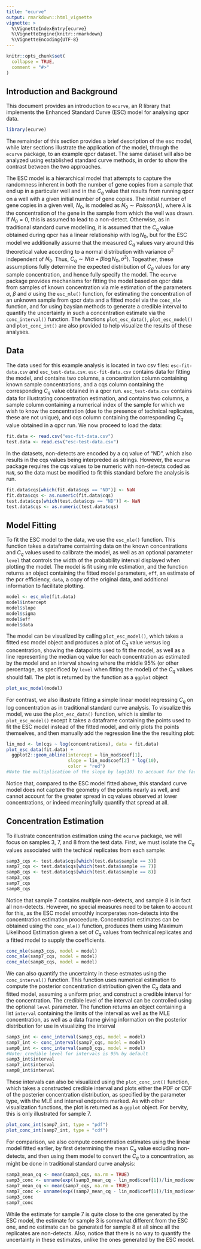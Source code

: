 ```yaml
---
title: "ecurve"
output: rmarkdown::html_vignette
vignette: >
  %\VignetteIndexEntry{ecurve}
  %\VignetteEngine{knitr::rmarkdown}
  %\VignetteEncoding{UTF-8}
---
```


```r
knitr::opts_chunk$set(
  collapse = TRUE,
  comment = "#>"
)
```

## Introduction and Background

This document provides an introduction to `ecurve`, an R library that implements the Enhanced Standard Curve (ESC) model for analysing qpcr data.
```r
library(ecurve)
```
The remainder of this section provides a brief description of the esc model, while later sections illustrate the application of the model, through the `ecurve` package, to an example qpcr dataset. The same dataset will also be analyzed using established standard curve methods, in order to show the contrast between the two approaches.

The ESC model is a hierarchical model that attempts to capture the randomness inherent in both the number of gene copies from a sample that end up in a particular well and in the $C_q$ value that results from running qpcr on a well with a given initial number of gene copies. The initial number of gene copies in a given well, $N_0$, is modeled as $N_0 \sim Poisson(\lambda)$, where $\lambda$ is the concentration of the gene in the sample from which the well was drawn. If $N_0 = 0$, this is assumed to lead to a non-detect. Otherwise, as in traditional standard curve modelling, it is assumed that the $C_q$ value obtained during qpcr has a linear relationship with $\log N_0$, but for the ESC model we additionally assume that the measured $C_q$ values vary around this theoretical value according to a normal distribution with variance $\sigma^2$ independent of $N_0$. Thus, $C_q \sim N(\alpha + \beta \log N_0, \sigma^2)$. Togeather, these assumptions fully determine the expected distribution of $C_q$ values for any sample concentration, and hence fully specify the model. The `ecurve` package provides mechanisms for fitting the model based on qpcr data from samples of known concentration via mle estimation of the parameters $\alpha$, $\beta$ and $\sigma$ using the `esc_mle()` function, for estimating the concentration of an unknown sample from qpcr data and a fitted model via the `conc_mle` function, and for using baysian methods to generate a credible interval to quantify the uncertainty in such a concentration estimate via the `conc_interval()` function. The functions `plot_esc_data()`, `plot_esc_model()` and `plot_conc_int()` are also provided to help visualize the results of these analyses.

## Data

The data used for this example analysis is located in two csv files: `esc-fit-data.csv` and `esc_test-data.csv`. `esc-fit-data.csv` contains data for fitting the model, and contains two columns, a concentration column containing known sample concentrations, and a cqs column containing the corresponding $C_q$ value obtained in a qpcr run. `esc_test-data.csv` contains data for illustrating concentration estimation, and contains two columns, a sample column containing a numerical index of the sample for which we wish to know the concentration (due to the presence of technical replicates, these are not unique), and  cqs column containing the corresponding $C_q$ value obtained in a qpcr run. We now proceed to load the data:
```r
fit.data <- read.csv("esc-fit-data.csv")
test.data <- read.csv("esc-test-data.csv")
```
In the datasets, non-detects are encoded by a cq value of "ND", which also results in the cqs values being interpreded as strings. However, the `ecurve` package requires the cqs values to be numeric with non-detects coded as `NaN`, so the data must be modified to fit this standard before the analysis is run.
```r
fit.data$cqs[which(fit.data$cqs == "ND")] <- NaN
fit.data$cqs <- as.numeric(fit.data$cqs)
test.data$cqs[which(test.data$cqs == "ND")] <- NaN
test.data$cqs <- as.numeric(test.data$cqs)
```

## Model Fitting

To fit the ESC model to the data, we use the `esc_mle()` function. This function takes a dataframe containting data on the known concentrations and $C_q$ values used to calibrate the model, as well as an optional parameter `level` that controls the width of the probability interval displayed when plotting the model. The model is fit using mle estimation, and the function returns an object containing the fitted model parameters, `eff`, an estimate of the pcr efficiency, `data`, a copy of the original data, and additional information to facilitate plotting.
```r
model <- esc_mle(fit.data)
model$intercept
model$slope
model$sigma
model$eff
model$data
```
The model can be visualized by calling `plot_esc_model()`, which takes a fitted esc model object and produces a plot of $C_q$ value versus log concentration, showing the datapoints used to fit the model, as well as a line representing the median cq value for each concentration as estimated by the model and an interval showing where the middle 95\% (or other percentage, as specificed by `level` when fitting the model) of the $C_q$ values should fall. The plot is returned by the function as a `ggplot` object
```r
plot_esc_model(model)
```


For contrast, we also illustrate fitting a simple linear model regressing $C_q$ on log concentration as in traditional standard curve analysis. To visualize this model, we use the `plot_esc_data()` function, which is similar to `plot_esc_model()` except it takes a dataframe containing the points used to fit the ESC model instead of the fitted model, and only plots the points themselves, and then manually add the regression line the the resulting plot:
```r
lin_mod <- lm(cqs ~ log(concentrations), data = fit.data)
plot_esc_data(fit.data) + 
  ggplot2::geom_abline(intercept = lin_mod$coef[1], 
                       slope = lin_mod$coef[2] * log(10),
                       color = "red")
#Note the multiplication of the slope by log(10) to account for the fact that the plot uses logarithm base 10 while the regression uses the natural logairthm
```
Notice that, compared to the ESC model fitted above, this standard curve model does not capture the geometry of the points nearly as well, and cannot account for the greater spread in cq values observed at lower concentrations, or indeed meaningfully quantify that spread at all.

## Concentration Estimation

To illustrate concentration estimation using the `ecurve` package, we will focus on samples 3, 7, and 8 from the test data. First, we must isolate the $C_q$ values associated with the techical replicates from each sample:
```r
samp3_cqs <- test.data$cqs[which(test.data$sample == 3)]
samp7_cqs <- test.data$cqs[which(test.data$sample == 7)]
samp8_cqs <- test.data$cqs[which(test.data$sample == 8)]
samp3_cqs
samp7_cqs
samp8_cqs
```
Notice that sample 7 contains multiple non-detects, and sample 8 is in fact all non-detects. However, no special measures need to be taken to account for this, as the ESC model smoothly incorperates non-detects into the concentration estimation proceedure. Concentration estimates can be obtained using the `conc_mle()` function, produces them using Maximum Likelihood Estimation given a set of $C_q$ values from technical replicates and a fitted model to supply the coefficients.
```r
conc_mle(samp3_cqs, model = model)
conc_mle(samp7_cqs, model = model)
conc_mle(samp8_cqs, model = model)
```
We can also quantify the uncertainty in these estmates using the `conc_interval()` function. This function uses numerical estimation to compute the posterior concentration distribution given the $C_q$ data and fitted model, assuming a uniform prior, and construct a credible interval for the concentration. The credible level of the interval can be controlled using the optional `level` parameter. The function returns an object containing a list `interval` containing the limits of the interval as well as the MLE concentration, as well as a data frame giving information on the posterior distribution for use in visualizing the interval
```r
samp3_int <- conc_interval(samp3_cqs, model = model)
samp7_int <- conc_interval(samp7_cqs, model = model)
samp8_int <- conc_interval(samp8_cqs, model = model)
#Note: credible level for intervals is 95% by default
samp3_int$interval
samp7_int$interval
samp8_int$interval
```
These intervals can also be visualized using the `plot_conc_int()` function, which takes a constructed credible interval and plots either the PDF or CDF of the posterier concentration distribution, as specified by the parameter type, with the MLE and interval endpoints marked. As with other visualization functions, the plot is returned as a `ggplot` object. For bervity, this is only illustrated for sample 7.
```r
plot_conc_int(samp7_int, type = "pdf")
plot_conc_int(samp7_int, type = "cdf")
```


For comparison, we also compute concentration estimates using the linear model fitted earlier, by first determining the mean $C_q$ value excluding non-detects, and then using them model to convert the $C_q$ to a concentration, as might be done in traditional standard curve analysis:
```r
samp3_mean_cq <- mean(samp3_cqs, na.rm = TRUE)
samp3_conc <- unname(exp((samp3_mean_cq - lin_mod$coef[1])/lin_mod$coef[2]))
samp7_mean_cq <- mean(samp7_cqs, na.rm = TRUE)
samp7_conc <- unname(exp((samp7_mean_cq - lin_mod$coef[1])/lin_mod$coef[2]))
samp3_conc
samp7_conc
```
While the estimate for sample 7 is quite close to the one generated by the ESC model, the estimate for sample 3 is somewhat different from the ESC one, and no estimate can be generated for sample 8 at all since all the replicates are non-detects. Also, notice that there is no way to quantify the uncertainty in these estimates, unlike the ones generated by the ESC model.
